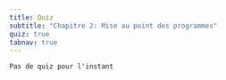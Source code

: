 ```yaml
---
title: Quiz
subtitle: "Chapitre 2: Mise au point des programmes"
quiz: true
tabnav: true
---
```

```ed-pb
Pas de quiz pour l'instant

```